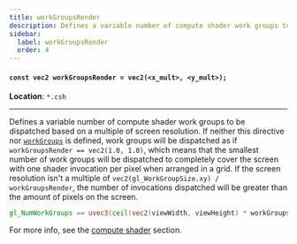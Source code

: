 ```yaml
---
title: workGroupsRender
description: Defines a variable number of compute shader work groups to be dispatched based on a multiple of screen resolution.
sidebar:
  label: workGroupsRender
  order: 4
---
```


#### `const vec2 workGroupsRender = vec2(<x_mult>, <y_mult>);`

**Location**: `*.csh`

---

Defines a variable number of compute shader work groups to be dispatched based on a multiple of screen resolution. If neither this directive nor [`workGroups`](/current/reference/constants/workGroups/) is defined, work groups will be dispatched as if `workGroupsRender == vec2(1.0, 1.0)`, which means that the smallest number of work groups will be dispatched to completely cover the screen with one shader invocation per pixel when arranged in a grid. If the screen resolution isn't a multiple of `vec2(gl_WorkGroupSize.xy) / workGroupsRender`, the number of invocations dispatched will be greater than the amount of pixels on the screen.

```glsl
gl_NumWorkGroups == uvec3(ceil(vec2(viewWidth, viewHeight) * workGroupsRender / vec2(gl_WorkGroupSize.xy)), 1u)
```

For more info, see the [compute shader](/current/reference/programs/overview/#compute-shaders) section.